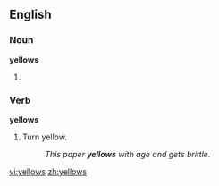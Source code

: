 ==English==

===Noun===
'''yellows'''

# {{plural of|[[yellow]]}}

===Verb===
'''yellows'''

#Turn yellow.
#:''This paper '''yellows''' with age and gets brittle.''

[[vi:yellows]]
[[zh:yellows]]